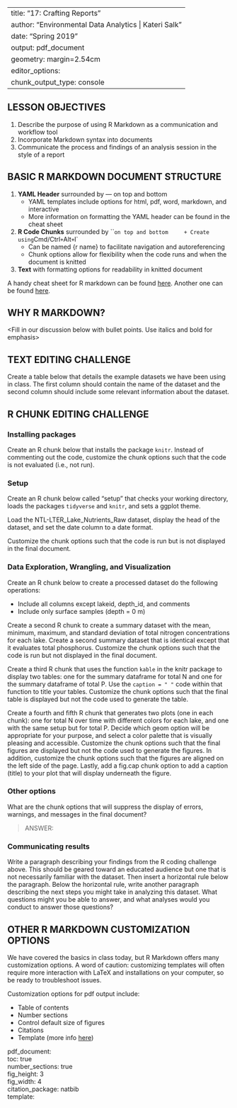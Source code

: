 
---
title: "17: Crafting Reports"
author: "Environmental Data Analytics | Kateri Salk"
date: "Spring 2019"
output: pdf_document
geometry: margin=2.54cm
editor_options: 
  chunk_output_type: console
---

## LESSON OBJECTIVES
1. Describe the purpose of using R Markdown as a communication and workflow tool
2. Incorporate Markdown syntax into documents
3. Communicate the process and findings of an analysis session in the style of a report

## BASIC R MARKDOWN DOCUMENT STRUCTURE

1. **YAML Header** surrounded by --- on top and bottom
    + YAML templates include options for html, pdf, word, markdown, and interactive
    + More information on formatting the YAML header can be found in the cheat sheet
2. **R Code Chunks** surrounded by ``` on top and bottom
    + Create using `Cmd/Ctrl` + `Alt` + `I`
    + Can be named {r name} to facilitate navigation and autoreferencing
    + Chunk options allow for flexibility when the code runs and when the document is knitted
3. **Text** with formatting options for readability in knitted document

A handy cheat sheet for R markdown can be found [here](https://www.rstudio.com/wp-content/uploads/2015/03/rmarkdown-reference.pdf). Another one can be found [here](https://www.rstudio.com/wp-content/uploads/2015/02/rmarkdown-cheatsheet.pdf).

## WHY R MARKDOWN?

<Fill in our discussion below with bullet points. Use italics and bold for emphasis>

## TEXT EDITING CHALLENGE

Create a table below that details the example datasets we have been using in class. The first column should contain the name of the dataset and the second column should include some relevant information about the dataset.


## R CHUNK EDITING CHALLENGE
### Installing packages
Create an R chunk below that installs the package `knitr`. Instead of commenting out the code, customize the chunk options such that the code is not evaluated (i.e., not run). 


### Setup
Create an R chunk below called "setup" that checks your working directory, loads the packages `tidyverse` and `knitr`, and sets a ggplot theme. 

Load the NTL-LTER_Lake_Nutrients_Raw dataset, display the head of the dataset, and set the date column to a date format.

Customize the chunk options such that the code is run but is not displayed in the final document.


### Data Exploration, Wrangling, and Visualization
Create an R chunk below to create a processed dataset do the following operations: 

* Include all columns except lakeid, depth_id, and comments
* Include only surface samples (depth = 0 m)


Create a second R chunk to create a summary dataset with the mean, minimum, maximum, and standard deviation of total nitrogen concentrations for each lake. Create a second summary dataset that is identical except that it evaluates total phosphorus. Customize the chunk options such that the code is run but not displayed in the final document. 


Create a third R chunk that uses the function `kable` in the knitr package to display two tables: one for the summary dataframe for total N and one for the summary dataframe of total P. Use the `caption = " "` code within that function to title your tables. Customize the chunk options such that the final table is displayed but not the code used to generate the table. 


Create a fourth and fifth R chunk that generates two plots (one in each chunk): one for total N over time with different colors for each lake, and one with the same setup but for total P. Decide which geom option will be appropriate for your purpose, and select a color palette that is visually pleasing and accessible. Customize the chunk options such that the final figures are displayed but not the code used to generate the figures. In addition, customize the chunk options such that the figures are aligned on the left side of the page. Lastly, add a fig.cap chunk option to add a caption (title) to your plot that will display underneath the figure.


### Other options
What are the chunk options that will suppress the display of errors, warnings, and messages in the final document? 

> ANSWER: 

### Communicating results
Write a paragraph describing your findings from the R coding challenge above. This should be geared toward an educated audience but one that is not necessarily familiar with the dataset. Then insert a horizontal rule below the paragraph. Below the horizontal rule, write another paragraph describing the next steps you might take in analyzing this dataset. What questions might you be able to answer, and what analyses would you conduct to answer those questions?

## OTHER R MARKDOWN CUSTOMIZATION OPTIONS
We have covered the basics in class today, but R Markdown offers many customization options. A word of caution: customizing templates will often require more interaction with LaTeX and installations on your computer, so be ready to troubleshoot issues.

Customization options for pdf output include: 

* Table of contents
* Number sections
* Control default size of figures
* Citations
* Template (more info [here](http://jianghao.wang/post/2017-12-08-rmarkdown-templates/))

pdf_document:  
    toc: true  
    number_sections: true  
    fig_height: 3  
    fig_width: 4  
    citation_package: natbib  
    template:  

